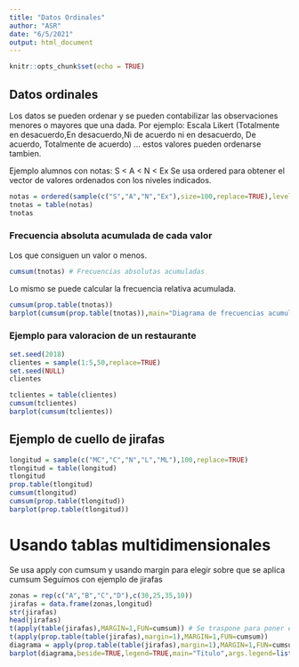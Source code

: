 ```yaml
---
title: "Datos Ordinales"
author: "ASR"
date: "6/5/2021"
output: html_document
---
```


```r
knitr::opts_chunk$set(echo = TRUE)
```

## Datos ordinales
Los datos se pueden ordenar y se pueden contabilizar las observaciones menores o mayores que una dada.
Por ejemplo: Escala Likert (Totalmente en desacuerdo,En desacuerdo,Ni de acuerdo ni en desacuerdo, De acuerdo, Totalmente de acuerdo) ... estos valores pueden ordenarse tambien.

Ejemplo alumnos con notas: S < A < N < Ex
Se usa ordered para obtener el vector de valores ordenados con los niveles indicados.
```r
notas = ordered(sample(c("S","A","N","Ex"),size=100,replace=TRUE),levels=c("S","A","N","Ex"))
tnotas = table(notas)
tnotas
```

### Frecuencia absoluta acumulada de cada valor
Los que consiguen un valor o menos.
```r
cumsum(tnotas) # Frecuencias absolutas acumuladas
```

Lo mismo se puede calcular la frecuencia relativa acumulada.
```r
cumsum(prop.table(tnotas))
barplot(cumsum(prop.table(tnotas)),main="Diagrama de frecuencias acumuladas")
```

### Ejemplo para valoracion de un restaurante
```r
set.seed(2018)
clientes = sample(1:5,50,replace=TRUE)
set.seed(NULL)
clientes

tclientes = table(clientes)
cumsum(tclientes)
barplot(cumsum(tclientes))
```

## Ejemplo de cuello de jirafas
```r
longitud = sample(c("MC","C","N","L","ML"),100,replace=TRUE)
tlongitud = table(longitud)
tlongitud
prop.table(tlongitud)
cumsum(tlongitud)
cumsum(prop.table(tlongitud))
barplot(prop.table(tlongitud))
```

# Usando tablas multidimensionales
Se usa apply con cumsum y usando margin para elegir sobre que se aplica cumsum
Seguimos con ejemplo de jirafas
```r
zonas = rep(c("A","B","C","D"),c(30,25,35,10))
jirafas = data.frame(zonas,longitud)
str(jirafas)
head(jirafas)
t(apply(table(jirafas),MARGIN=1,FUN=cumsum)) # Se traspone para poner en filas las zonas
t(apply(prop.table(table(jirafas),margin=1),MARGIN=1,FUN=cumsum))
diagrama = apply(prop.table(table(jirafas),margin=1),MARGIN=1,FUN=cumsum)
barplot(diagrama,beside=TRUE,legend=TRUE,main="Titulo",args.legend=list(x="topleft",cex=0.55))
```


